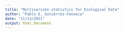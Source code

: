 ```yaml
---
title: "Multivariate statistics for Ecological Data"
author: "Pablo E. Gutiérrez-Fonseca"
date: "11/13/2021"
output: html_document
---
```


